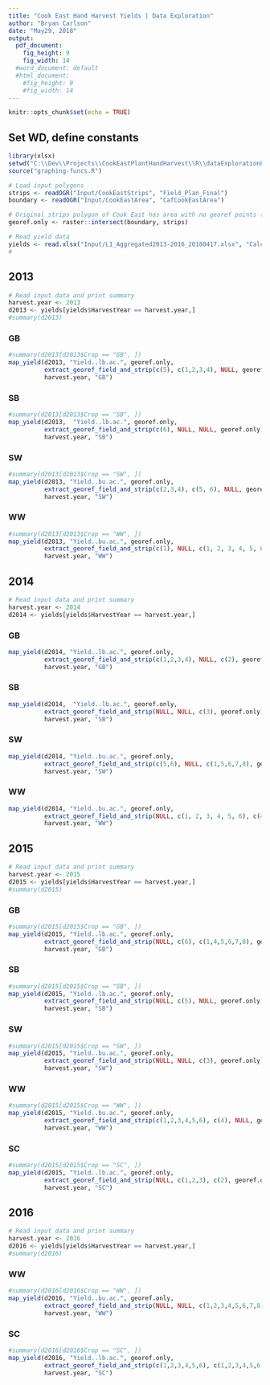 ---
title: "Cook East Hand Harvest Yields | Data Exploration"
author: "Bryan Carlson"
date: "May29, 2018"
output:
  pdf_document:
    fig_height: 9
    fig_width: 14
  #word_document: default
  #html_document:
    #fig_height: 9
    #fig_width: 14
---

```{r knitrsetup, include=FALSE}
knitr::opts_chunk$set(echo = TRUE)
```

## Set WD, define constants
```{r setup}
library(xlsx)
setwd("C:\\Dev\\Projects\\CookEastPlantHandHarvest\\R\\dataExplorationLevel1")
source("graphing-funcs.R")

# Load input polygons
strips <- readOGR("Input/CookEastStrips", "Field_Plan_Final")
boundary <- readOGR("Input/CookEastArea", "CafCookEastArea")

# Original strips polygon of Cook East has area with no georef points (and no yield), so remove them
georef.only <- raster::intersect(boundary, strips)

# Read yield data
yields <- read.xlsx("Input/L1_Aggregated2013-2016_20180417.xlsx", "CalculatedYield", colClasses = c("numeric", "character", "character", rep("numeric", 14), "character"))
#
```

## 2013
```{r}
# Read input data and print summary
harvest.year <- 2013
d2013 <- yields[yields$HarvestYear == harvest.year,]
#summary(d2013)
```

### GB
```{r}
#summary(d2013[d2013$Crop == "GB", ])
map_yield(d2013, "Yield..lb.ac.", georef.only, 
          extract_georef_field_and_strip(c(5), c(1,2,3,4), NULL, georef.only), 
          harvest.year, "GB")
```

\newpage
### SB
```{r}
#summary(d2013[d2013$Crop == "SB", ])
map_yield(d2013,  "Yield..lb.ac.", georef.only, 
          extract_georef_field_and_strip(c(6), NULL, NULL, georef.only), 
          harvest.year, "SB")
```

\newpage
### SW
```{r}
#summary(d2013[d2013$Crop == "SW", ])
map_yield(d2013, "Yield..bu.ac.", georef.only,
          extract_georef_field_and_strip(c(2,3,4), c(5, 6), NULL, georef.only), 
          harvest.year, "SW")
```

\newpage
### WW
```{r}
#summary(d2013[d2013$Crop == "WW", ])
map_yield(d2013, "Yield..bu.ac.", georef.only, 
          extract_georef_field_and_strip(c(1), NULL, c(1, 2, 3, 4, 5, 6, 7, 7, 8), georef.only), 
          harvest.year, "WW")
```


\newpage
## 2014
```{r}
# Read input data and print summary
harvest.year <- 2014
d2014 <- yields[yields$HarvestYear == harvest.year,]
```

### GB
```{r}
map_yield(d2014, "Yield..lb.ac.", georef.only, 
          extract_georef_field_and_strip(c(1,2,3,4), NULL, c(2), georef.only), 
          harvest.year, "GB")
```

\newpage
### SB
```{r}
map_yield(d2014,  "Yield..lb.ac.", georef.only, 
          extract_georef_field_and_strip(NULL, NULL, c(3), georef.only), 
          harvest.year, "SB")
```

\newpage
### SW
```{r}
map_yield(d2014, "Yield..bu.ac.", georef.only,
          extract_georef_field_and_strip(c(5,6), NULL, c(1,5,6,7,8), georef.only), 
          harvest.year, "SW")
```

\newpage
### WW
```{r}
map_yield(d2014, "Yield..bu.ac.", georef.only, 
          extract_georef_field_and_strip(NULL, c(1, 2, 3, 4, 5, 6), c(4), georef.only), 
          harvest.year, "WW")
```


\newpage
## 2015
```{r}
# Read input data and print summary
harvest.year <- 2015
d2015 <- yields[yields$HarvestYear == harvest.year,]
#summary(d2015)
```

### GB
```{r}
#summary(d2015[d2015$Crop == "GB", ])
map_yield(d2015, "Yield..lb.ac.", georef.only, 
          extract_georef_field_and_strip(NULL, c(6), c(1,4,5,6,7,8), georef.only), 
          harvest.year, "GB")
```

\newpage
### SB
```{r}
#summary(d2015[d2015$Crop == "SB", ])
map_yield(d2015, "Yield..lb.ac.", georef.only, 
          extract_georef_field_and_strip(NULL, c(5), NULL, georef.only), 
          harvest.year, "SB")
```

\newpage
### SW
```{r}
#summary(d2015[d2015$Crop == "SW", ])
map_yield(d2015, "Yield..bu.ac.", georef.only,
          extract_georef_field_and_strip(NULL, NULL, c(3), georef.only), 
          harvest.year, "SW")
```

\newpage
### WW
```{r}
#summary(d2015[d2015$Crop == "WW", ])
map_yield(d2015, "Yield..bu.ac.", georef.only, 
          extract_georef_field_and_strip(c(1,2,3,4,5,6), c(4), NULL, georef.only), 
          harvest.year, "WW")
```

\newpage
### SC
```{r}
#summary(d2015[d2015$Crop == "SC", ])
map_yield(d2015, "Yield..lb.ac.", georef.only, 
          extract_georef_field_and_strip(NULL, c(1,2,3), c(2), georef.only), 
          harvest.year, "SC")
```


\newpage
## 2016
```{r}
# Read input data and print summary
harvest.year <- 2016
d2016 <- yields[yields$HarvestYear == harvest.year,]
#summary(d2016)
```

### WW
```{r}
#summary(d2016[d2016$Crop == "WW", ])
map_yield(d2016, "Yield..bu.ac.", georef.only, 
          extract_georef_field_and_strip(NULL, NULL, c(1,2,3,4,5,6,7,8), georef.only), 
          harvest.year, "WW")
```

\newpage
### SC
```{r}
#summary(d2016[d2016$Crop == "SC", ])
map_yield(d2016, "Yield..lb.ac.", georef.only, 
          extract_georef_field_and_strip(c(1,2,3,4,5,6), c(1,2,3,4,5,6), c(1, 2), georef.only), 
          harvest.year, "SC")
```
